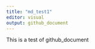 ```yaml
---
title: "md_test1"
editor: visual
output: github_document
---
```


This is a test of github_document
